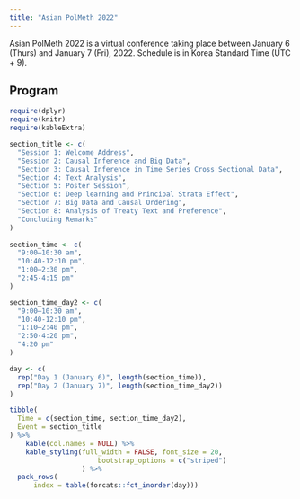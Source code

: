 ```yaml
---
title: "Asian PolMeth 2022"
---
```



Asian PolMeth 2022 is a virtual conference taking place between January 6 (Thurs) and January 7 (Fri), 2022. Schedule is in Korea Standard Time (UTC + 9).


## Program

```r
require(dplyr)
require(knitr)
require(kableExtra)
```

```r
section_title <- c(
  "Session 1: Welcome Address",
  "Session 2: Causal Inference and Big Data",
  "Section 3: Causal Inference in Time Series Cross Sectional Data",
  "Section 4: Text Analysis",
  "Section 5: Poster Session",
  "Section 6: Deep learning and Principal Strata Effect",
  "Section 7: Big Data and Causal Ordering",
  "Section 8: Analysis of Treaty Text and Preference",
  "Concluding Remarks"
)
  
section_time <- c(
  "9:00–10:30 am",
  "10:40-12:10 pm",
  "1:00–2:30 pm",
  "2:45-4:15 pm"
)

section_time_day2 <- c(
  "9:00–10:30 am",
  "10:40-12:10 pm",
  "1:10–2:40 pm",
  "2:50-4:20 pm",
  "4:20 pm"
)

day <- c(
  rep("Day 1 (January 6)", length(section_time)),
  rep("Day 2 (January 7)", length(section_time_day2))
)

tibble(
  Time = c(section_time, section_time_day2),
  Event = section_title
) %>% 
    kable(col.names = NULL) %>% 
    kable_styling(full_width = FALSE, font_size = 20, 
                      bootstrap_options = c("striped")
                  ) %>% 
  pack_rows(
      index = table(forcats::fct_inorder(day)))
```

